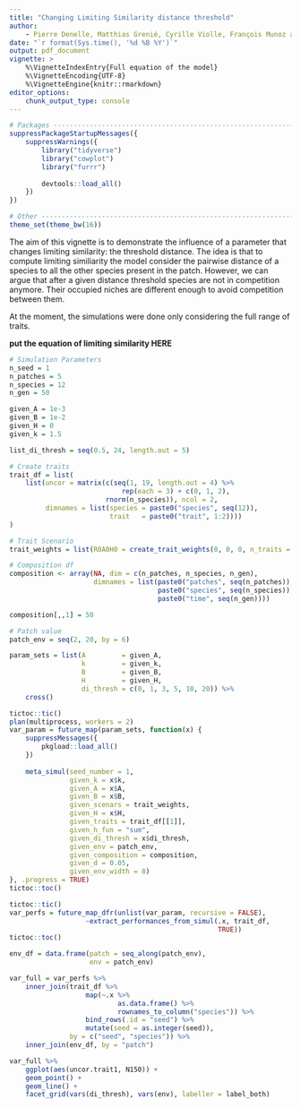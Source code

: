 ```yaml
---
title: "Changing Limiting Similarity distance threshold"
author:
    - Pierre Denelle, Matthias Grenié, Cyrille Violle, François Munoz and Caroline M. Tucker
date: "`r format(Sys.time(), '%d %B %Y')`"
output: pdf_document
vignette: >
    %\VignetteIndexEntry{Full equation of the model}
    %\VignetteEncoding{UTF-8}
    %\VignetteEngine{knitr::rmarkdown}
editor_options: 
    chunk_output_type: console
---
```


```r
# Packages ---------------------------------------------------------------------
suppressPackageStartupMessages({
    suppressWarnings({
        library("tidyverse")
        library("cowplot")
        library("furrr")
        
        devtools::load_all()
    })
})

# Other ------------------------------------------------------------------------
theme_set(theme_bw(16))
```

The aim of this vignette is to demonstrate the influence of a parameter that changes limiting similarity: the threshold distance. The idea is that to compute limiting similiarity the model consider the pairwise distance of a species to all the other species present in the patch. However, we can argue that after a given distance threshold species are not in competition anymore. Their occupied niches are different enough to avoid competition between them.

At the moment, the simulations were done only considering the full range of traits.

**put the equation of limiting similarity HERE**

```r
# Simulation Parameters
n_seed = 1
n_patches = 5
n_species = 12
n_gen = 50

given_A = 1e-3
given_B = 1e-2
given_H = 0
given_k = 1.5

list_di_thresh = seq(0.5, 24, length.out = 5)

# Create traits
trait_df = list(
    list(uncor = matrix(c(seq(1, 19, length.out = 4) %>%
                            rep(each = 3) + c(0, 1, 2),
                        rnorm(n_species)), ncol = 2,
         dimnames = list(species = paste0("species", seq(12)),
                         trait   = paste0("trait", 1:2))))
)

# Trait Scenario
trait_weights = list(R0A0H0 = create_trait_weights(0, 0, 0, n_traits = 2)[1,])

# Composition df
composition <- array(NA, dim = c(n_patches, n_species, n_gen),
                     dimnames = list(paste0("patches", seq(n_patches)),
                                     paste0("species", seq(n_species)),
                                     paste0("time", seq(n_gen))))

composition[,,1] = 50

# Patch value
patch_env = seq(2, 20, by = 6)
```

```r
param_sets = list(A         = given_A,
                  k         = given_k,
                  B         = given_B,
                  H         = given_H,
                  di_thresh = c(0, 1, 3, 5, 10, 20)) %>%
    cross()

tictoc::tic()
plan(multiprocess, workers = 2)
var_param = future_map(param_sets, function(x) {
    suppressMessages({
        pkgload::load_all()
    })
    
    meta_simul(seed_number = 1,
               given_k = x$k,
               given_A = x$A,
               given_B = x$B,
               given_scenars = trait_weights,
               given_H = x$H,
               given_traits = trait_df[[1]],
               given_h_fun = "sum",
               given_di_thresh = x$di_thresh,
               given_env = patch_env,
               given_composition = composition,
               given_d = 0.05,
               given_env_width = 8)
}, .progress = TRUE)
tictoc::toc()

tictoc::tic()
var_perfs = future_map_dfr(unlist(var_param, recursive = FALSE),
                   ~extract_performances_from_simul(.x, trait_df,
                                                    TRUE))
tictoc::toc()

env_df = data.frame(patch = seq_along(patch_env),
                    env = patch_env)

var_full = var_perfs %>%
    inner_join(trait_df %>%
                   map(~.x %>%
                           as.data.frame() %>%
                           rownames_to_column("species")) %>%
                   bind_rows(.id = "seed") %>%
                   mutate(seed = as.integer(seed)),
               by = c("seed", "species")) %>%
    inner_join(env_df, by = "patch")

var_full %>%
    ggplot(aes(uncor.trait1, N150)) +
    geom_point() +
    geom_line() +
    facet_grid(vars(di_thresh), vars(env), labeller = label_both)
```
